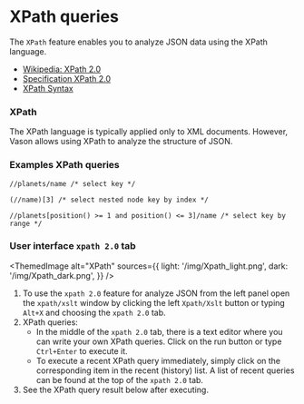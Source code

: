 # XPath queries

The `XPath` feature enables you to analyze JSON data using the XPath language.

- [Wikipedia: XPath 2.0](https://en.wikipedia.org/wiki/XPath_2.0)
- [Specification XPath 2.0](https://www.w3.org/TR/xpath20/)
- [XPath Syntax](https://www.w3schools.com/xml/xpath_syntax.asp)

### XPath

The XPath language is typically applied only to XML documents.
However, Vason allows using XPath to analyze the structure of JSON.

### Examples XPath queries

```text
//planets/name /* select key */

(//name)[3] /* select nested node key by index */

//planets[position() >= 1 and position() <= 3]/name /* select key by range */
```

### User interface `xpath 2.0` tab


<ThemedImage
    alt="XPath"
    sources={{
        light: '/img/Xpath_light.png',
        dark: '/img/Xpath_dark.png',
    }}
/>

1. To use the `xpath 2.0` feature for analyze JSON from the left panel
    open the `xpath/xslt` window  by clicking the left `Xpath/Xslt`
    button or typing `Alt+X` and choosing the `xpath 2.0` tab.
2. XPath queries:
     - In the middle of the `xpath 2.0` tab, there is a text editor where you can write your own XPath queries.
        Click on the run button or type `Ctrl+Enter` to execute it.
    - To execute a recent XPath query immediately, simply click on the corresponding item in the recent (history) list.
        A list of recent queries can be found at the top of the `xpath 2.0` tab.
3. See the XPath query result below after executing.
